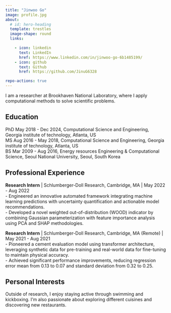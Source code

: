 ```yaml
---
title: "Jinwoo Go"
image: profile.jpg
about:
  # id: hero-heading
  template: trestles
  image-shape: round
  links:

    - icon: linkedin
      text: LinkedIn
      href: https://www.linkedin.com/in/jinwoo-go-6b1485199/
    - icon: github
      text: Github
      href: https://github.com/JinuG6328

repo-actions: true
---
```


<!-- ::: {#hero-heading} -->

I am a researcher at Brookhaven National Laboratory, where I apply computational methods to solve scientific problems.


## Education
PhD May 2018 - Dec 2024, Computational Science and Engineering, Georgia institute of technology, Atlanta, US <br>
MS Aug 2016 - May 2018, Computational Science and Engineering, Georgia institute of technology, Atlanta, US <br>
BS Mar 2009 - Aug 2016, Energy resources Engineering & Computational Science, Seoul National University, Seoul, South Korea


## Professional Experience
**Research Intern** | Schlumberger-Doll Research, Cambridge, MA | May 2022 - Aug 2022 <br>
- Engineered an innovative automated framework integrating machine learning predictions with uncertainty quantification and actionable model recommendations. <br>
- Developed a novel weighted out-of-distribution (WOOD) indicator by combining Gaussian parameterization with feature importance analysis using PCA and SHAP methodologies. <br>

**Research Intern** | Schlumberger-Doll Research, Cambridge, MA (Remote) | May 2021 - Aug 2021 <br>
- Pioneered a cement evaluation model using transformer architecture, leveraging synthetic data for pre-training and real-world data for fine-tuning to maintain physical accuracy. <br>
- Achieved significant performance improvements, reducing regression error mean from 0.13 to 0.07 and standard deviation from 0.32 to 0.25. <br>


## Personal Interests
Outside of research, I enjoy staying active through swimming and kickboxing. 
I'm also passionate about exploring different cuisines and discovering new restaurants.

<!-- ::: -->


